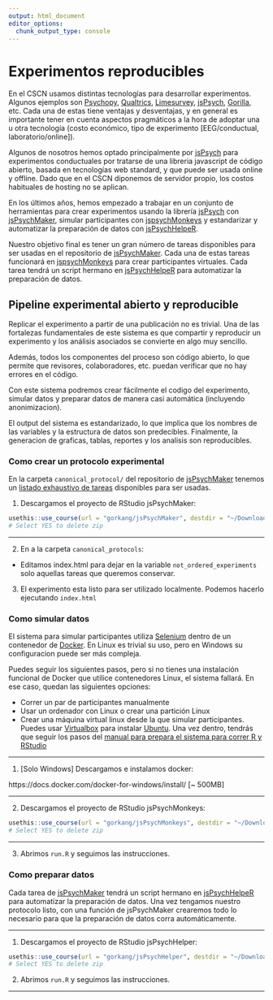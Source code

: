 ```yaml
---
output: html_document
editor_options: 
  chunk_output_type: console
---
```

# Experimentos reproducibles

En el CSCN usamos distintas tecnologías para desarrollar experimentos. Algunos ejemplos son [Psychopy](https://www.psychopy.org/), [Qualtrics](https://www.qualtrics.com/), [Limesurvey](https://www.limesurvey.org/), [jsPsych](https://www.jspsych.org/plugins/jspsych-preload/), [Gorilla](https://gorilla.sc/), etc. Cada una de estas tiene ventajas y desventajas, y en general es importante tener en cuenta aspectos pragmáticos a la hora de adoptar una u otra tecnología (costo económico, tipo de experimento [EEG/conductual, laboratorio/online]).  

Algunos de nosotros hemos optado principalmente por [jsPsych](https://www.jspsych.org/) para experimentos conductuales por tratarse de una libreria javascript de código abierto, basada en tecnologías web standard, y que puede ser usada online y offline. Dado que en el CSCN diponemos de servidor propio, los costos habituales de hosting no se aplican.    

En los últimos años, hemos empezado a trabajar en un conjunto de herramientas para crear experimentos usando la librería [jsPsych](https://www.jspsych.org/) con [jsPsychMaker](https://github.com/gorkang/jsPsychMaker), simular participantes con [jspsychMonkeys](https://github.com/gorkang/jsPsychMonkeys) y estandarizar y automatizar la preparación de datos con [jsPsychHelpeR](https://github.com/gorkang/jsPsychHelpeR).  

Nuestro objetivo final es tener un gran número de tareas disponibles para ser usadas en el repositorio de [jsPsychMaker](https://github.com/gorkang/jsPsychMaker). Cada una de estas tareas funcionará en [jspsychMonkeys](https://github.com/gorkang/jsPsychMonkeys) para crear participantes virtuales. Cada tarea tendrá un script hermano en [jsPsychHelpeR](https://github.com/gorkang/jsPsychHelpeR) para automatizar la preparación de datos.  


## Pipeline experimental abierto y reproducible

Replicar el experimento a partir de una publicación no es trivial. Una de las fortalezas fundamentales de este sistema es que compartir y reproducir un experimento y los análisis asociados se convierte en algo muy sencillo.    

Además, todos los componentes del proceso son código abierto, lo que permite que revisores, colaboradores, etc. puedan verificar que no hay errores en el código.  

Con este sistema podremos crear fácilmente el codigo del experimento, simular datos y preparar datos de manera casi automática (incluyendo anonimizacion).

El output del sistema es estandarizado, lo que implica que los nombres de las variables y la estructura de datos son predecibles. Finalmente, la generacion de graficas, tablas, reportes y los analisis son reproducibles.  



### Como crear un protocolo experimental

En la carpeta `canonical_protocol/` del repositorio de [jsPsychMaker](https://github.com/gorkang/jsPsychMaker) tenemos un [listado exhaustivo de tareas](https://github.com/gorkang/jsPsychMaker/blob/main/canonical_protocol/canonical_protocol_details.csv) disponibles para ser usadas. 


1) Descargamos el proyecto de RStudio jsPsychMaker:  

```r

usethis::use_course(url = "gorkang/jsPsychMaker", destdir = "~/Downloads/")
# Select YES to delete zip
```

---  

2) En a la carpeta `canonical_protocols`:  

- Editamos index.html para dejar en la variable `not_ordered_experiments` solo aquellas tareas que queremos conservar.  

3) El experimento esta listo para ser utilizado localmente. Podemos hacerlo ejecutando `index.html`  



### Como simular datos

El sistema para simular participantes utiliza [Selenium](https://www.selenium.dev/) dentro de un contenedor de [Docker](https://www.docker.com/). En Linux es trivial su uso, pero en Windows su configuracion puede ser más compleja.  

Puedes seguir los siguientes pasos, pero si no tienes una instalación funcional de Docker que utilice contenedores Linux, el sistema fallará. En ese caso, quedan las siguientes opciones:

- Correr un par de participantes manualmente  
- Usar un ordenador con Linux o crear una partición Linux  
- Crear una máquina virtual linux desde la que simular participantes. Puedes usar [Virtualbox](https://www.virtualbox.org/wiki/Downloads) para instalar [Ubuntu](https://releases.ubuntu.com/20.04/). Una vez dentro, tendrás que seguir los pasos del [manual para prepara el sistema para correr R y RStudio](https://gorkang.github.io/R_preparacion_visualizacion_datos/preparando-sistema.html#empezando-en-a-b-c)  

<!-- sudo apt install libssl-dev libcurl4-openssl-dev libxml2-dev  -->



---  

1) [Solo Windows] Descargamos e instalamos docker:

  https://docs.docker.com/docker-for-windows/install/  [~ 500MB]  
  
---  

  
2) Descargamos el proyecto de RStudio jsPsychMonkeys:  

```r
usethis::use_course(url = "gorkang/jsPsychMonkeys", destdir = "~/Downloads/")
# Select YES to delete zip

```

---  

3) Abrimos `run.R` y seguimos las instrucciones.  



### Como preparar datos

Cada tarea de [jsPsychMaker](https://github.com/gorkang/jsPsychMaker) tendrá un script hermano en [jsPsychHelpeR](https://github.com/gorkang/jsPsychHelpeR) para automatizar la preparación de datos. Una vez tengamos nuestro protocolo listo, con una función de jsPsychMaker crearemos todo lo necesario para que la preparación de datos corra automáticamente.  

---   


1) Descargamos el proyecto de RStudio jsPsychHelper:  

```r
usethis::use_course(url = "gorkang/jsPsychHelper", destdir = "~/Downloads/")
# Select YES to delete zip

```

2) Abrimos `run.R` y seguimos las instrucciones.  


---  


<!-- ## Bibliografía {.bibliografia -} -->

<!-- Wickham, H., & Grolemund, G. (2016). R for data science: import, tidy, transform, visualize, and model data. O'Reilly Media, Inc. https://r4ds.had.co.nz/   -->
